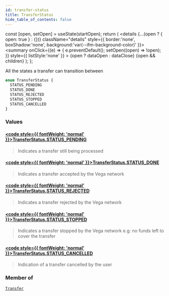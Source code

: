 ```yaml
---
id: transfer-status
title: TransferStatus
hide_table_of_contents: false
---
```







  const [open, setOpen] = useState(startOpen);
  return (
    <details {...(open ? { open: true } : {})} className="details" style={{ border:'none', boxShadow:'none', background:'var(--ifm-background-color)' }}>
      <summary
        onClick={(e) => {
          e.preventDefault();
          setOpen((open) => !open);
        }}
        style={{ listStyle:'none' }}
      >
      {open ? dataOpen : dataClose}
      </summary>
      {open && children}
    </details>
  );
};




All the states a transfer can transition between


```graphql
enum TransferStatus {
  STATUS_PENDING
  STATUS_DONE
  STATUS_REJECTED
  STATUS_STOPPED
  STATUS_CANCELLED
}
```


### Values

#### [<code style={{ fontWeight: 'normal' }}>TransferStatus.<b>STATUS_PENDING</b></code>](#) 
> Indicates a transfer still being processed
> 

#### [<code style={{ fontWeight: 'normal' }}>TransferStatus.<b>STATUS_DONE</b></code>](#) 
> Indicates a transfer accepted by the Vega network
> 

#### [<code style={{ fontWeight: 'normal' }}>TransferStatus.<b>STATUS_REJECTED</b></code>](#) 
> Indicates a transfer rejected by the Vega network
> 

#### [<code style={{ fontWeight: 'normal' }}>TransferStatus.<b>STATUS_STOPPED</b></code>](#) 
> Indicates a transfer stopped by the Vega network
> e.g: no funds left to cover the transfer
> 

#### [<code style={{ fontWeight: 'normal' }}>TransferStatus.<b>STATUS_CANCELLED</b></code>](#) 
> Indication of a transfer cancelled by the user
> 



### Member of

[`Transfer`](/testnet/api/graphql/objects/transfer)  <Badge class="secondary" text="object"/>

